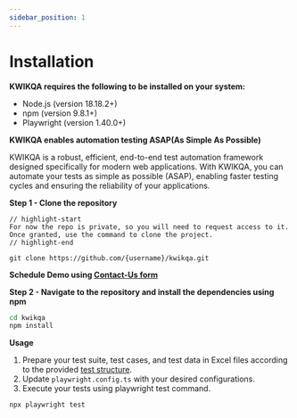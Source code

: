 ---
sidebar_position: 1
---

# Installation

**KWIKQA requires the following to be installed on your system:**

- Node.js (version 18.18.2+)
- npm (version 9.8.1+)
- Playwright (version 1.40.0+)

**KWIKQA enables automation testing ASAP(As Simple As Possible)**

KWIKQA is a robust, efficient, end-to-end test automation framework designed specifically for modern web applications. With KWIKQA, you can automate your tests as simple as possible (ASAP), enabling faster testing cycles and ensuring the reliability of your applications.


**Step 1 - Clone the repository**

```text
// highlight-start
For now the repo is private, so you will need to request access to it. 
Once granted, use the command to clone the project.
// highlight-end

git clone https://github.com/{username}/kwikqa.git
```
**Schedule Demo using [Contact-Us form](/contact-us)**

**Step 2 - Navigate to the repository and install the dependencies using npm**

```bash
cd kwikqa
npm install
```

**Usage**
1. Prepare your test suite, test cases, and test data in Excel files according to the provided [test structure](./writing-tests.mdx).
2. Update `playwright.config.ts` with your desired configurations.
3. Execute your tests using playwright test command.

```bash
npx playwright test
```
